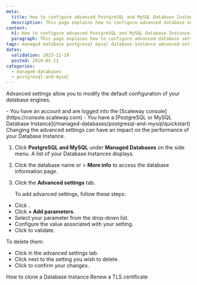```yaml
---
meta:
  title: How to configure advanced PostgreSQL and MySQL Database Instance settings
  description: This page explains how to configure advanced database settings
content:
  h1: How to configure advanced PostgreSQL and MySQL Database Instance settings
  paragraph: This page explains how to configure advanced database settings
tags: managed-database postgresql mysql database-instance advanced-settings
dates:
  validation: 2023-12-18
  posted: 2019-05-11
categories:
  - managed-databases
  - postgresql-and-mysql
---
```


Advanced settings allow you to modify the default configuration of your database engines.

<Macro id="iam-requirements" />

<Message type="requirement">
  - You have an account and are logged into the [Scaleway console](https://console.scaleway.com)
  - You have a [PostgreSQL or MySQL Database Instance](/managed-databases/postgresql-and-mysql/quickstart)
</Message>

<Message type="important">
  Changing the advanced settings can have an impact on the performance of your Database Instance.
</Message>

1. Click **PostgreSQL and MySQL** under **Managed Databases** on the side menu. A list of your Database Instances displays.
2. Click the database name or <Icon name="more" /> > **More info** to access the database information page.
3. Click the **Advanced settings** tab.

    To add advanced settings, follow these steps:

- Click <Icon name="edit" />.
- Click **+ Add parameters**.
- Select your parameter from the drop-down list.
- Configure the value associated with your setting.
- Click <Icon name="validate" /> to validate.

To delete them:
- Click <Icon name="edit" /> in the advanced settings tab.
- Click <Icon name="delete" /> next to the setting you wish to delete.
- Click <Icon name="validate" /> to confirm your changes.


<Navigation title="See also">
  <PreviousButton to="/managed-databases/postgresql-and-mysql/how-to/clone-a-database-instance">How to clone a Database Instance</PreviousButton>
  <NextButton to="/managed-databases/postgresql-and-mysql/how-to/renew-tls-certificate">Renew a TLS certificate</NextButton>
</Navigation>
